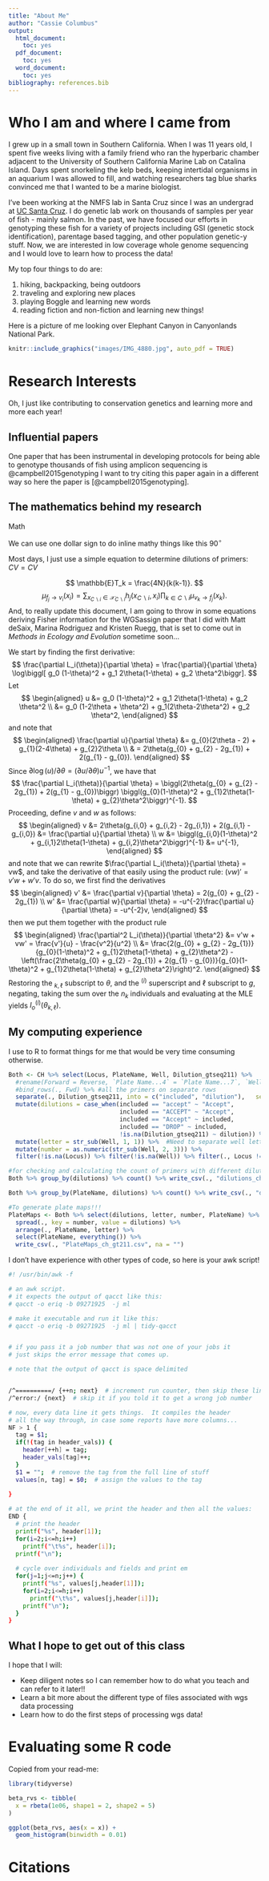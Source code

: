 ```yaml
---
title: "About Me"
author: "Cassie Columbus"
output:
  html_document:
    toc: yes
  pdf_document:
    toc: yes
  word_document:
    toc: yes
bibliography: references.bib
---
```


# Who I am and where I came from

I grew up in a small town in Southern California.  When I was 11 years old,
I spent five weeks living with a family friend who ran the hyperbaric chamber
adjacent to the University of Southern California Marine Lab on Catalina Island.
Days spent snorkeling the kelp beds, keeping intertidal organisms in an aquarium
I was allowed to fill, and watching researchers tag blue sharks convinced me that
I wanted to be a marine biologist.  

I've been working at the NMFS lab in Santa Cruz since I was an undergrad at [UC Santa Cruz](https://www.ucsc.edu/). I do genetic lab work on thousands of samples per year of fish - mainly salmon. In the past, we have focused our efforts in genotyping these fish for a variety of projects including GSI (genetic stock identification), parentage based tagging, and other population genetic-y stuff. Now, we are interested in low coverage whole genome sequencing and I would love to learn how to process the data!

My top four things to do are:

1. hiking, backpacking, being outdoors
1. traveling and exploring new places
1. playing Boggle and learning new words
1. reading fiction and non-fiction and learning new things!

Here is a picture of me looking over Elephant Canyon in Canyonlands National Park.

```r
knitr::include_graphics("images/IMG_4880.jpg", auto_pdf = TRUE)
```




# Research Interests

Oh, I just like contributing to conservation genetics and learning more and more each year!


## Influential papers

One paper that has been instrumental in developing protocols for being able to genotype thousands of fish using amplicon sequencing is @campbell2015genotyping  I want to try citing this paper again in a different way so here the paper is [@campbell2015genotyping].

## The mathematics behind my research

Math

We can use one dollar sign to do inline mathy things like this $90^{\circ}$ 

Most days, I just use a simple equation to determine dilutions of primers: $CV = CV$

$$
\mathbb{E}T_k = \frac{4N}{k(k-1)}.
$$
$$
\mu_{f_j\longrightarrow v_i}(x_i) =  
\sum_{x_{C\backslash i} \in \mathcal{X}_{C\backslash i}}
h_j(x_{C\backslash i}, x_i) \prod_{k\in C\backslash i} \mu_{v_k\longrightarrow f_j}(x_k).
$$
And, to really update this document, I am going to throw in some equations
deriving Fisher information for the WGSassign paper that I did with
Matt deSaix, Marina Rodriguez and Kristen Ruegg, that is set to come out
in _Methods in Ecology and Evolution_ sometime soon...

We start by finding the first derivative:
$$
\frac{\partial L_i(\theta)}{\partial \theta} = \frac{\partial}{\partial \theta} \log\biggl[ g_0 (1-\theta)^2 + g_1 2\theta(1-\theta) + g_2 \theta^2\biggr].
$$
Let
$$
\begin{aligned}
u &=  g_0 (1-\theta)^2 + g_1 2\theta(1-\theta) + g_2 \theta^2 \\
   &=  g_0 (1-2\theta + \theta^2) + g_1(2\theta-2\theta^2) + g_2 \theta^2,
\end{aligned}
$$
and note that
$$
\begin{aligned}
\frac{\partial u}{\partial \theta} &= g_{0}(2\theta - 2) + g_{1}(2-4\theta) + g_{2}2\theta \\
& = 2\theta(g_{0} + g_{2} - 2g_{1}) + 2(g_{1} - g_{0}).
\end{aligned}
$$
Since $\partial \log(u)/ \partial \theta = (\partial u/\partial \theta)u^{-1}$, we have that
$$
\frac{\partial L_i(\theta)}{\partial \theta} = 
\biggl(2\theta(g_{0} + g_{2} - 2g_{1}) + 2(g_{1} - g_{0})\biggr)
\biggl(g_{0}(1-\theta)^2 + g_{1}2\theta(1-\theta) + g_{2}\theta^2\biggr)^{-1}.
$$
Proceeding, define $v$ and $w$ as follows:
$$
\begin{aligned}
v &= 2\theta(g_{i,0} + g_{i,2} - 2g_{i,1}) + 2(g_{i,1} - g_{i,0}) &= \frac{\partial u}{\partial \theta} \\
w &= \biggl(g_{i,0}(1-\theta)^2 + g_{i,1}2\theta(1-\theta) + g_{i,2}\theta^2\biggr)^{-1} &= u^{-1},
\end{aligned}
$$
and note that we can rewrite $\frac{\partial L_i(\theta)}{\partial \theta} = vw$, and take the derivative of that easily using the
product rule: $(vw)' = v'w + w'v$. To do so, we first find the derivatives
$$
\begin{aligned}
v' &= \frac{\partial v}{\partial \theta} =  2(g_{0} + g_{2} - 2g_{1}) \\
w' &= \frac{\partial w}{\partial \theta} = -u^{-2}\frac{\partial u}{\partial \theta} = -u^{-2}v,
\end{aligned}
$$
then we put them together with the product rule
$$
\begin{aligned}
\frac{\partial^2 L_i(\theta)}{\partial \theta^2} &= v'w + vw' = \frac{v'}{u} - \frac{v^2}{u^2} \\
  &= \frac{2(g_{0} + g_{2} - 2g_{1})}{g_{0}(1-\theta)^2 + g_{1}2\theta(1-\theta) + g_{2}\theta^2} -
  \left(\frac{2\theta(g_{0} + g_{2} - 2g_{1}) + 2(g_{1} - g_{0})}{g_{0}(1-\theta)^2 + g_{1}2\theta(1-\theta) + g_{2}\theta^2}\right)^2.
\end{aligned}
$$
Restoring the $\mbox{}_{k,\ell}$ subscript to $\theta$, and the $\mbox{}^{(i)}$ superscript and $\ell$ subscript to $g$, negating, taking the sum over the $n_k$ individuals and evaluating at the MLE yields $I^{(i)}_{o}(\theta_{k,\ell})$.


## My computing experience

I use to R to format things for me that would be very time consuming otherwise.
```r
Both <- CH %>% select(Locus, PlateName, Well, Dilution_gtseq211) %>%          
  #rename(Forward = Reverse, `Plate Name...4` = `Plate Name...7`, `Well Position...5` = `Well Position...8`) %>% #Renaming these columns so I can make a long format type file with Fwd and Rev primers on different rows.
  #bind_rows(., Fwd) %>% #all the primers on separate rows
  separate(., Dilution_gtseq211, into = c("included", "dilution"),   sep = " ", remove = FALSE) %>% #formatting
  mutate(dilutions = case_when(included == "accept" ~ "Accept", 
                               included == "ACCEPT" ~ "Accept",
                               included == "Accept" ~ included, 
                               included == "DROP" ~ included, 
                               !is.na(Dilution_gtseq211) ~ dilution)) %>% #Putting that info into one column that I will use for the platemaps
  mutate(letter = str_sub(Well, 1, 1)) %>%  #Need to separate well letter from number
  mutate(number = as.numeric(str_sub(Well, 2, 3))) %>% 
  filter(!is.na(Locus)) %>% filter(!is.na(Well)) %>% filter(., Locus != "Ots_sdy_1183_GTseq")

#for checking and calculating the count of primers with different dilutions
Both %>% group_by(dilutions) %>% count() %>% write_csv(., "dilutions_ch_gtseq211.csv")

Both %>% group_by(PlateName, dilutions) %>% count() %>% write_csv(., "dilutions_byplate_ch_gtseq211.csv")

#To generate plate maps!!!
PlateMaps <- Both %>% select(dilutions, letter, number, PlateName) %>% 
  spread(., key = number, value = dilutions) %>% 
  arrange(., PlateName, letter) %>% 
  select(PlateName, everything()) %>% 
  write_csv(., "PlateMaps_ch_gt211.csv", na = "") 
```
I don't have experience with other types of code, so here is your awk script!
```sh
#! /usr/bin/awk -f

# an awk script. 
# it expects the output of qacct like this:
# qacct -o eriq -b 09271925  -j ml

# make it executable and run it like this:
# qacct -o eriq -b 09271925  -j ml | tidy-qacct


# if you pass it a job number that was not one of your jobs it 
# just skips the error message that comes up.  

# note that the output of qacct is space delimited


/^==========/ {++n; next}  # increment run counter, then skip these lines
/^error:/ {next}  # skip it if you told it to get a wrong job number

# now, every data line it gets things.  It compiles the header 
# all the way through, in case some reports have more columns...
NF > 1 {
  tag = $1;
  if(!(tag in header_vals)) {
    header[++h] = tag;
    header_vals[tag]++;
  }
  $1 = "";  # remove the tag from the full line of stuff
  values[n, tag] = $0;  # assign the values to the tag
  
}

# at the end of it all, we print the header and then all the values:
END {
  # print the header
  printf("%s", header[1]);
  for(i=2;i<=h;i++) 
    printf("\t%s", header[i]);
  printf("\n");
  
  # cycle over individuals and fields and print em
  for(j=1;j<=n;j++) {
    printf("%s", values[j,header[1]]);
    for(i=2;i<=h;i++) 
      printf("\t%s", values[j,header[i]]);
    printf("\n");
  }
}
```

## What I hope to get out of this class

I hope that I will:

* Keep diligent notes so I can remember how to do what you teach and can refer to it later!! 
* Learn a bit more about the different type of files associated with wgs data processing 
* Learn how to do the first steps of processing wgs data!

# Evaluating some R code

Copied from your read-me:
```r
library(tidyverse)

beta_rvs <- tibble(
  x = rbeta(1e06, shape1 = 2, shape2 = 5)
)

ggplot(beta_rvs, aes(x = x)) +
  geom_histogram(binwidth = 0.01)
```


# Citations



